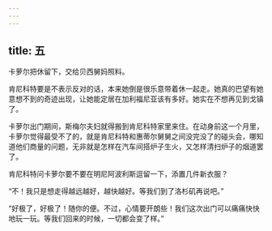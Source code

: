 ```yaml
---
---
---
```

title: 五
---




卡萝尔把休留下，交给贝西舅妈照料。

肯尼科特要是不表示反对的话，本来她倒是很乐意带着休一起走。她真的巴望有她意想不到的奇迹出现，让她能定居在加利福尼亚该有多好。她实在不想再见到戈镇了。

卡萝尔出门期间，斯梅尔夫妇就得搬到肯尼科特家里来住。在动身前这一个月里，卡萝尔觉得最受不了的，就是肯尼科特和惠蒂尔舅舅之间没完没了的碰头会，哪知道他们商量的问题，无非就是怎样在汽车间搭炉子生火，又怎样清扫炉子的烟道罢了。

肯尼科特问卡萝尔要不要在明尼阿波利斯逗留一下，添置几件新衣服？

“不！我只是想走得越远越好，越快越好。等我们到了洛杉矶再说吧。”

“好极了，好极了！随你的便。不过，心情要开朗些！我们这次出门可以痛痛快快地玩一玩。等我们回来的时候，一切都会变了样。”